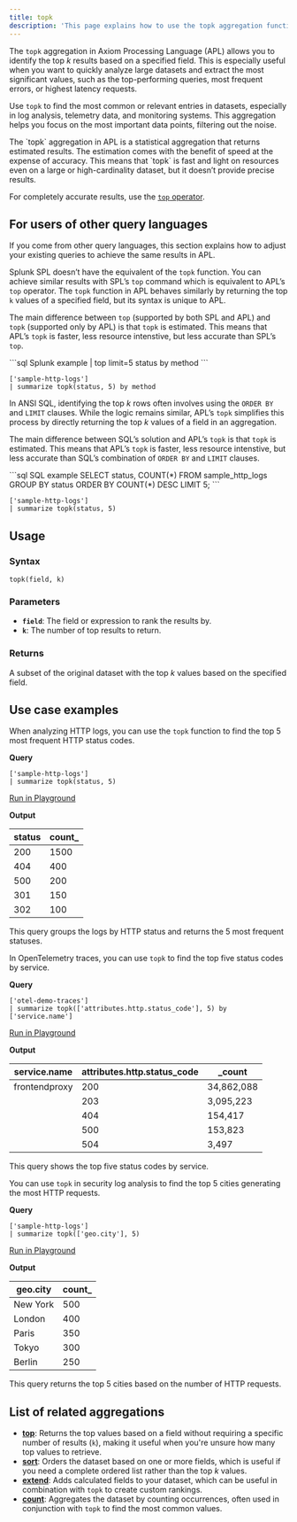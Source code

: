 ```yaml
---
title: topk
description: 'This page explains how to use the topk aggregation function in APL.'
---
```


The `topk` aggregation in Axiom Processing Language (APL) allows you to identify the top *k* results based on a specified field. This is especially useful when you want to quickly analyze large datasets and extract the most significant values, such as the top-performing queries, most frequent errors, or highest latency requests. 

Use `topk` to find the most common or relevant entries in datasets, especially in log analysis, telemetry data, and monitoring systems. This aggregation helps you focus on the most important data points, filtering out the noise.

<Note>
The `topk` aggregation in APL is a statistical aggregation that returns estimated results. The estimation comes with the benefit of speed at the expense of accuracy. This means that `topk` is fast and light on resources even on a large or high-cardinality dataset, but it doesn’t provide precise results.

For completely accurate results, use the [`top` operator](/apl/tabular-operators/top-operator).
</Note>

## For users of other query languages

If you come from other query languages, this section explains how to adjust your existing queries to achieve the same results in APL.

<AccordionGroup>
<Accordion title="Splunk SPL users">

Splunk SPL doesn’t have the equivalent of the `topk` function. You can achieve similar results with SPL’s `top` command which is equivalent to APL’s `top` operator. The `topk` function in APL behaves similarly by returning the top `k` values of a specified field, but its syntax is unique to APL.

The main difference between `top` (supported by both SPL and APL) and `topk` (supported only by APL) is that `topk` is estimated. This means that APL’s `topk` is faster, less resource intenstive, but less accurate than SPL’s `top`.

<CodeGroup>
```sql Splunk example
| top limit=5 status by method
```

```kusto APL equivalent
['sample-http-logs'] 
| summarize topk(status, 5) by method 
```
</CodeGroup>

</Accordion>
<Accordion title="ANSI SQL users">

In ANSI SQL, identifying the top *k* rows often involves using the `ORDER BY` and `LIMIT` clauses. While the logic remains similar, APL’s `topk` simplifies this process by directly returning the top *k* values of a field in an aggregation.

The main difference between SQL’s solution and APL’s `topk` is that `topk` is estimated. This means that APL’s `topk` is faster, less resource intenstive, but less accurate than SQL’s combination of `ORDER BY` and `LIMIT` clauses.

<CodeGroup>
```sql SQL example
SELECT status, COUNT(*)
FROM sample_http_logs
GROUP BY status
ORDER BY COUNT(*) DESC
LIMIT 5;
```

```kusto APL equivalent
['sample-http-logs'] 
| summarize topk(status, 5)
```
</CodeGroup>

</Accordion>
</AccordionGroup>

## Usage

### Syntax

```kusto
topk(field, k)
```

### Parameters

- **`field`**: The field or expression to rank the results by.
- **`k`**: The number of top results to return.

### Returns

A subset of the original dataset with the top *k* values based on the specified field.

## Use case examples

<Tabs>
<Tab title="Log analysis">

When analyzing HTTP logs, you can use the `topk` function to find the top 5 most frequent HTTP status codes.

**Query**

```kusto
['sample-http-logs'] 
| summarize topk(status, 5)
```

[Run in Playground](https://play.axiom.co/axiom-play-qf1k/explorer?initForm=%7B%22apl%22%3A%22%5B'sample-http-logs'%5D%20%20%7C%20summarize%20topk(status%2C%205)%22%7D)

**Output**

| status | count_ |
|--------|--------|
| 200    | 1500   |
| 404    | 400    |
| 500    | 200    |
| 301    | 150    |
| 302    | 100    |

This query groups the logs by HTTP status and returns the 5 most frequent statuses.

</Tab>
<Tab title="OpenTelemetry traces">

In OpenTelemetry traces, you can use `topk` to find the top five status codes by service.

**Query**

```kusto
['otel-demo-traces']
| summarize topk(['attributes.http.status_code'], 5) by ['service.name']
```

[Run in Playground](https://play.axiom.co/axiom-play-qf1k/explorer?initForm=%7B%22apl%22%3A%22%5B'otel-demo-traces'%5D%20%7C%20summarize%20topk(%5B'attributes.http.status_code'%5D%2C%205)%20by%20%5B'service.name'%5D%22%7D)

**Output**

| service.name  | attributes.http.status_code | _count     |
|---------------|-----------------------------|------------|
| frontendproxy | 200                         | 34,862,088 |
|               | 203                         | 3,095,223  |
|               | 404                         | 154,417    |
|               | 500                         | 153,823    |
|               | 504                         | 3,497      |

This query shows the top five status codes by service.

</Tab>
<Tab title="Security logs">

You can use `topk` in security log analysis to find the top 5 cities generating the most HTTP requests.

**Query**

```kusto
['sample-http-logs'] 
| summarize topk(['geo.city'], 5)
```

[Run in Playground](https://play.axiom.co/axiom-play-qf1k/explorer?initForm=%7B%22apl%22%3A%22%5B'sample-http-logs'%5D%20%20%7C%20summarize%20topk(%5B'geo.city'%5D%2C%205)%22%7D)

**Output**

| geo.city | count_ |
|----------|--------|
| New York | 500    |
| London   | 400    |
| Paris    | 350    |
| Tokyo    | 300    |
| Berlin   | 250    |

This query returns the top 5 cities based on the number of HTTP requests.

</Tab>
</Tabs>

## List of related aggregations

- [**top**](/apl/tabular-operators/top-operator): Returns the top values based on a field without requiring a specific number of results (`k`), making it useful when you're unsure how many top values to retrieve.
- [**sort**](/apl/tabular-operators/sort-operator): Orders the dataset based on one or more fields, which is useful if you need a complete ordered list rather than the top *k* values.
- [**extend**](/apl/tabular-operators/extend-operator): Adds calculated fields to your dataset, which can be useful in combination with `topk` to create custom rankings.
- [**count**](/apl/aggregation-function/count): Aggregates the dataset by counting occurrences, often used in conjunction with `topk` to find the most common values.